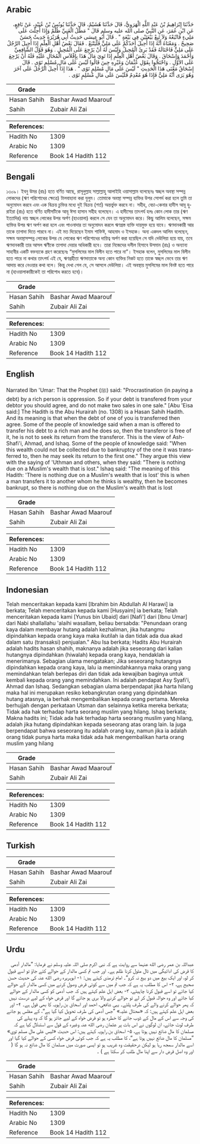 ## Arabic

<div
  dir="rtl"
  lang="ar"
  style={{ fontSize: "larger", backgroundColor: "#f8f9fa", padding: 20 }}
>
  حَدَّثَنَا إِبْرَاهِيمُ بْنُ عَبْدِ اللَّهِ الْهَرَوِيُّ، قَالَ حَدَّثَنَا
  هُشَيْمٌ، قَالَ حَدَّثَنَا يُونُسُ بْنُ عُبَيْدٍ، عَنْ نَافِعٍ، عَنِ ابْنِ
  عُمَرَ، عَنِ النَّبِيِّ صلى الله عليه وسلم قَالَ ‏"‏ مَطْلُ الْغَنِيِّ ظُلْمٌ
  وَإِذَا أُحِلْتَ عَلَى مَلِيءٍ فَاتْبَعْهُ وَلاَ تَبِعْ بَيْعَتَيْنِ فِي
  بَيْعَةٍ ‏"‏ ‏.‏ قَالَ أَبُو عِيسَى حَدِيثُ أَبِي هُرَيْرَةَ حَدِيثٌ حَسَنٌ
  صَحِيحٌ ‏.‏ وَمَعْنَاهُ أَنَّهُ إِذَا أُحِيلَ أَحَدُكُمْ عَلَى مَلِيٍّ
  فَلْيَتْبَعْ ‏.‏ فَقَالَ بَعْضُ أَهْلِ الْعِلْمِ إِذَا أُحِيلَ الرَّجُلُ عَلَى
  مَلِيٍّ فَاحْتَالَهُ فَقَدْ بَرِئَ الْمُحِيلُ وَلَيْسَ لَهُ أَنْ يَرْجِعَ
  عَلَى الْمُحِيلِ ‏.‏ وَهُوَ قَوْلُ الشَّافِعِيِّ وَأَحْمَدَ وَإِسْحَاقَ ‏.‏
  وَقَالَ بَعْضُ أَهْلِ الْعِلْمِ إِذَا تَوِيَ مَالُ هَذَا بِإِفْلاَسِ
  الْمُحَالِ عَلَيْهِ فَلَهُ أَنْ يَرْجِعَ عَلَى الأَوَّلِ ‏.‏ وَاحْتَجُّوا
  بِقَوْلِ عُثْمَانَ وَغَيْرِهِ حِينَ قَالُوا لَيْسَ عَلَى مَالِ مُسْلِمٍ تَوًى
  ‏.‏ قَالَ إِسْحَاقُ مَعْنَى هَذَا الْحَدِيثِ ‏"‏ لَيْسَ عَلَى مَالِ مُسْلِمٍ
  تَوًى ‏"‏ ‏.‏ هَذَا إِذَا أُحِيلَ الرَّجُلُ عَلَى آخَرَ وَهُوَ يَرَى أَنَّهُ
  مَلِيٌّ فَإِذَا هُوَ مُعْدِمٌ فَلَيْسَ عَلَى مَالِ مُسْلِمٍ تَوًى ‏.‏
</div>
<div style={{ backgroundColor: "#f8f9fa", padding: 20, marginBottom: 10 }}>
  <table>
    <thead>
      <tr>
        <th>Grade</th>
        <th></th>
      </tr>
    </thead>
    <tbody>
      <tr>
        <td>Hasan Sahih</td>
        <td>Bashar Awad Maarouf</td>
      </tr>
      <tr>
        <td>Sahih</td>
        <td>Zubair Ali Zai</td>
      </tr>
    </tbody>
  </table>
  <table>
    <thead>
      <tr>
        <th>References:</th>
        <th></th>
      </tr>
    </thead>
    <tbody>
      <tr>
        <td>Hadith No</td>
        <td>1309</td>
      </tr>
      <tr>
        <td>Arabic No</td>
        <td>1309</td>
      </tr>
      <tr>
        <td>Reference</td>
        <td>Book 14 Hadith 112</td>
      </tr>
    </tbody>
  </table>
</div>

## Bengali

<div
  dir="ltr"
  lang="bn"
  style={{ fontSize: "larger", backgroundColor: "#f8f9fa", padding: 20 }}
>
  ১৩০৯। ইবনু উমর (রাঃ) হতে বর্ণিত আছে, রাসূলুল্লাহ সাল্লাল্লাহু আলাইহি
  ওয়াসাল্লাম বলেছেনঃ স্বচ্ছল অবস্থা সম্পন্ন লোকদের (ঋণ পরিশোধের ক্ষেত্রে)
  টালবাহানা করা যুলুম। তোমাকে অবস্থা সম্পন্ন ব্যক্তির উপর সোপর্দ করা হলে তুমি তা
  অনুমোদন করবে এবং এক বিক্রয় চুক্তির মধ্যে দুই বিক্রয় (শর্ত) অন্তর্ভুক্ত করবে
  না। সহীহ, বেচা-কেনার হাদীস আবূ হুরাইরা (রাঃ) হতে বর্ণিত হাদীসটিকে আবূ ঈসা
  হাসান সহীহ বলেছেন। এ হাদীসের তাৎপর্য হলঃ কোন লোক তার (ঋণ ইত্যাদির) দায়
  স্বচ্ছল লোকের উপর অর্পণ (হাওয়ালা) করলে সে যেন তা অনুমোদন করে। কিছু আলিম
  বলেছেন, সক্ষম ব্যক্তির উপর ঋণ অর্পণ করা হলে এবং পাওনাদার তা অনুমোদন করলে
  ঋণগ্রস্ত ব্যক্তি দায়মুক্ত হয়ে যাবে। ঋণদানকারী আর তাকে তাগাদা দিতে পারবে না।
  এই মত দিয়েছেন ইমাম শাফিঈ, আহমাদ ও ইসহাক। অন্য একদল আলিম বলেছেন, সক্ষম
  অবস্থাসম্পন্ন লোকের উপর যে লোকের ঋণ পরিশোধের দায়িত্ব অর্পণ করা হয়েছিল সে যদি
  দেউলিয়া হয়ে যায়, তবে ঋণদানকারী তার আসল ঋণীকে তাগাদা দেয়ার অধিকারী হবে।
  তারা নিজেদের দলীল হিসাবে উসমান (রাঃ) ও অন্যান্য সাহাবীর একটি বক্তব্যকে গ্রহণ
  করেছেনঃ “মুসলিমের মাল বিলীন হতে পারে না”। ইসহাক বলেন, মুসলিমের মাল বিলীন হতে
  পারে না কথার তাৎপর্য এই যে, ঋণগ্রহীতা ঋণদাতাকে অন্য কোন ব্যক্তির নিকট হতে তাকে
  স্বচ্ছল ভেবে তার ঋণ আদায় করে নেওয়ার কথা বলে। কিন্তু দেখা গেল যে, সে আসলে
  দেউলিয়া। এই অবস্থায় মুসলিমের মাল বিনষ্ট হতে পারে না (হাওয়ালাকারীকেই তা
  পরিশোধ করতে হবে)।
</div>
<div style={{ backgroundColor: "#f8f9fa", padding: 20, marginBottom: 10 }}>
  <table>
    <thead>
      <tr>
        <th>Grade</th>
        <th></th>
      </tr>
    </thead>
    <tbody>
      <tr>
        <td>Hasan Sahih</td>
        <td>Bashar Awad Maarouf</td>
      </tr>
      <tr>
        <td>Sahih</td>
        <td>Zubair Ali Zai</td>
      </tr>
    </tbody>
  </table>
  <table>
    <thead>
      <tr>
        <th>References:</th>
        <th></th>
      </tr>
    </thead>
    <tbody>
      <tr>
        <td>Hadith No</td>
        <td>1309</td>
      </tr>
      <tr>
        <td>Arabic No</td>
        <td>1309</td>
      </tr>
      <tr>
        <td>Reference</td>
        <td>Book 14 Hadith 112</td>
      </tr>
    </tbody>
  </table>
</div>

## English

<div
  dir="ltr"
  lang="en"
  style={{ fontSize: "larger", backgroundColor: "#f8f9fa", padding: 20 }}
>
  Narrated Ibn 'Umar: That the Prophet (ﷺ) said: "Procrastination (in paying a
  debt) by a rich person is oppression. So if your debt is transfered from your
  debtor you should agree, and do not make two sales in one sale." [Abu 'Eisa
  said:] The Hadith is the Abu Hurairah (no. 1308) is a Hasan Sahih Hadith. And
  its meaning is that when the debt of one of you is transferred then agree.
  Some of the people of knowledge said when a man is offered to transfer his
  debt to a rich man and he does so, then the transferor is free of it, he is
  not to seek its return from the transferor. This is the view of Ash-Shafi'i,
  Ahmad, and Ishaq. Some of the people of knowledge said: "When this wealth
  could not be collected due to bankruptcy of the one it was transferred to,
  then he may seek its return to the first one." They argue this view with the
  saying of 'Uthman and others, when they said: "There is nothing due on a
  Muslim's wealth that is lost." Ishaq said: "The meaning of this Hadith: 'There
  is nothing due on a Muslim's wealth that is lost' this is when a man transfers
  it to another whom he thinks is wealthy, then he becomes bankrupt, so there is
  nothing due on the Muslim's wealth that is lost
</div>
<div style={{ backgroundColor: "#f8f9fa", padding: 20, marginBottom: 10 }}>
  <table>
    <thead>
      <tr>
        <th>Grade</th>
        <th></th>
      </tr>
    </thead>
    <tbody>
      <tr>
        <td>Hasan Sahih</td>
        <td>Bashar Awad Maarouf</td>
      </tr>
      <tr>
        <td>Sahih</td>
        <td>Zubair Ali Zai</td>
      </tr>
    </tbody>
  </table>
  <table>
    <thead>
      <tr>
        <th>References:</th>
        <th></th>
      </tr>
    </thead>
    <tbody>
      <tr>
        <td>Hadith No</td>
        <td>1309</td>
      </tr>
      <tr>
        <td>Arabic No</td>
        <td>1309</td>
      </tr>
      <tr>
        <td>Reference</td>
        <td>Book 14 Hadith 112</td>
      </tr>
    </tbody>
  </table>
</div>

## Indonesian

<div
  dir="ltr"
  lang="id"
  style={{ fontSize: "larger", backgroundColor: "#f8f9fa", padding: 20 }}
>
  Telah menceritakan kepada kami [Ibrahim bin Abdullah Al Harawi] ia berkata;
  Telah menceritakan kepada kami [Husyaim] ia berkata; Telah menceritakan kepada
  kami [Yunus bin Ubaid] dari [Nafi'] dari [Ibnu Umar] dari Nabi shallallahu
  'alaihi wasallam, beliau bersabda: "Penundaan orang kaya dalam membayar hutang
  adalah kezhaliman, jika hutangmu dipindahkan kepada orang kaya maka ikutilah
  ia dan tidak ada dua akad dalam satu (transaksi) penjualan." Abu Isa berkata;
  Hadits Abu Hurairah adalah hadits hasan shahih, maknanya adalah jika seseorang
  dari kalian hutangnya dipindahkan (hiwalah) kepada orang kaya, hendaklah ia
  menerimanya. Sebagian ulama mengatakan; Jika seseorang hutangnya dipindahkan
  kepada orang kaya, lalu ia memindahkannya maka orang yang memindahkan telah
  berlepas diri dan tidak ada kewajiban baginya untuk kembali kepada orang yang
  memindahkan. Ini adalah pendapat Asy Syafi'i, Ahmad dan Ishaq. Sedangkan
  sebagian ulama berpendapat jika harta hilang maka hal ini merupakan resiko
  kebangkrutan orang yang dipindahkan hutang atasnya, ia berhak mengembalikan
  kepada orang pertama. Mereka berhujjah dengan perkataan Utsman dan selainnya
  ketika mereka berkata; Tidak ada hak terhadap harta seorang muslim yang
  hilang. Ishaq berkata; Makna hadits ini; Tidak ada hak terhadap harta seorang
  muslim yang hilang, adalah jika hutang dipindahkan kepada seseorang atas orang
  lain. Ia juga berpendapat bahwa seseorang itu adalah orang kay, namun jika ia
  adalah orang tidak punya harta maka tidak ada hak mengembalikan harta orang
  muslim yang hilang
</div>
<div style={{ backgroundColor: "#f8f9fa", padding: 20, marginBottom: 10 }}>
  <table>
    <thead>
      <tr>
        <th>Grade</th>
        <th></th>
      </tr>
    </thead>
    <tbody>
      <tr>
        <td>Hasan Sahih</td>
        <td>Bashar Awad Maarouf</td>
      </tr>
      <tr>
        <td>Sahih</td>
        <td>Zubair Ali Zai</td>
      </tr>
    </tbody>
  </table>
  <table>
    <thead>
      <tr>
        <th>References:</th>
        <th></th>
      </tr>
    </thead>
    <tbody>
      <tr>
        <td>Hadith No</td>
        <td>1309</td>
      </tr>
      <tr>
        <td>Arabic No</td>
        <td>1309</td>
      </tr>
      <tr>
        <td>Reference</td>
        <td>Book 14 Hadith 112</td>
      </tr>
    </tbody>
  </table>
</div>

## Turkish

<div
  dir="ltr"
  lang="tr"
  style={{ fontSize: "larger", backgroundColor: "#f8f9fa", padding: 20 }}
></div>
<div style={{ backgroundColor: "#f8f9fa", padding: 20, marginBottom: 10 }}>
  <table>
    <thead>
      <tr>
        <th>Grade</th>
        <th></th>
      </tr>
    </thead>
    <tbody>
      <tr>
        <td>Hasan Sahih</td>
        <td>Bashar Awad Maarouf</td>
      </tr>
      <tr>
        <td>Sahih</td>
        <td>Zubair Ali Zai</td>
      </tr>
    </tbody>
  </table>
  <table>
    <thead>
      <tr>
        <th>References:</th>
        <th></th>
      </tr>
    </thead>
    <tbody>
      <tr>
        <td>Hadith No</td>
        <td>1309</td>
      </tr>
      <tr>
        <td>Arabic No</td>
        <td>1309</td>
      </tr>
      <tr>
        <td>Reference</td>
        <td>Book 14 Hadith 112</td>
      </tr>
    </tbody>
  </table>
</div>

## Urdu

<div
  dir="rtl"
  lang="ur"
  style={{ fontSize: "larger", backgroundColor: "#f8f9fa", padding: 20 }}
>
  عبداللہ بن عمر رضی الله عنہما سے روایت ہے کہ نبی اکرم صلی اللہ علیہ وسلم نے
  فرمایا: ”مالدار آدمی کا قرض کی ادائیگی میں ٹال مٹول کرنا ظلم ہے۔ اور جب تم
  کسی مالدار کے حوالے کئے جاؤ تو اسے قبول کر لو، اور ایک بیع میں دو بیع نہ
  کرو“۔ امام ترمذی کہتے ہیں: ۱- ابوہریرہ رضی الله عنہ کی حدیث حسن صحیح ہے، ۲- اس
  کا مطلب یہ ہے کہ جب تم میں سے کوئی قرض وصول کرنے میں کسی مالدار کے حوالے کیا
  جائے تو اسے قبول کرنا چاہیئے، ۳- بعض اہل علم کہتے ہیں کہ جب آدمی کو کسی
  مالدار کے حوالے کیا جائے اور وہ حوالہ قبول کر لے تو حوالے کرنے والا بری ہو
  جائے گا اور قرض خواہ کے لیے درست نہیں کہ پھر حوالے کرنے والے کی طرف پلٹے۔ یہی
  شافعی، احمد اور اسحاق بن راہویہ کا بھی قول ہے۔ ۴- اور بعض اہل علم کہتے ہیں: کہ
  «محتال علیہ» ”جس آدمی کی طرف تحویل کیا گیا ہے“، کے مفلس ہو جانے کی وجہ سے اس
  کے مال کے ڈوب جانے کا خطرہ ہو تو قرض خواہ کے لیے جائز ہو گا کہ وہ پہلے کی طرف
  لوٹ جائے، ان لوگوں نے اس بات پر عثمان رضی الله عنہ وغیرہ کے قول سے استدلال کیا
  ہے کہ مسلمان کا مال ضائع نہیں ہوتا ہے، ۵- اسحاق بن راہویہ کہتے ہیں: اس حدیث
  «ليس على مال مسلم توي» ”مسلمان کا مال ضائع نہیں ہوتا ہے“، کا مطلب یہ ہے کہ جب
  کوئی قرض خواہ کسی کے حوالے کیا گیا اور اسے مالدار سمجھ رہا ہو لیکن درحقیقت وہ
  غریب ہو تو ایسی صورت میں مسلمان کا مال ضائع نہ ہو گا ( اور وہ اصل قرض دار سے
  اپنا مال طلب کر سکتا ہے ) ۔
</div>
<div style={{ backgroundColor: "#f8f9fa", padding: 20, marginBottom: 10 }}>
  <table>
    <thead>
      <tr>
        <th>Grade</th>
        <th></th>
      </tr>
    </thead>
    <tbody>
      <tr>
        <td>Hasan Sahih</td>
        <td>Bashar Awad Maarouf</td>
      </tr>
      <tr>
        <td>Sahih</td>
        <td>Zubair Ali Zai</td>
      </tr>
    </tbody>
  </table>
  <table>
    <thead>
      <tr>
        <th>References:</th>
        <th></th>
      </tr>
    </thead>
    <tbody>
      <tr>
        <td>Hadith No</td>
        <td>1309</td>
      </tr>
      <tr>
        <td>Arabic No</td>
        <td>1309</td>
      </tr>
      <tr>
        <td>Reference</td>
        <td>Book 14 Hadith 112</td>
      </tr>
    </tbody>
  </table>
</div>
